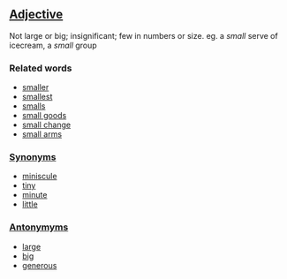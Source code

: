 ==[[Adjective]]==
Not large or big; insignificant; few in numbers or size.
eg. a ''small'' serve of icecream, a ''small'' group

===Related words===
*[[smaller]]
*[[smallest]]
*[[smalls]]
*[[small goods]]
*[[small change]]
*[[small arms]]

===[[Synonym]]s===
*[[miniscule]]
*[[tiny]]
*[[minute]]
*[[little]]

===[[Antonymym]]s===
*[[large]]
*[[big]]
*[[generous]]